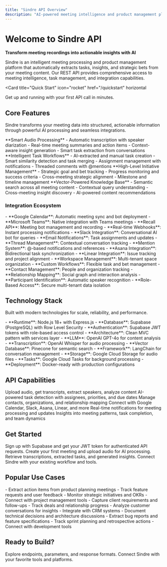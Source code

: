 ```yaml
---
title: "Sindre API Overview"
description: "AI-powered meeting intelligence and product management platform API"
---
```


# Welcome to Sindre API

**Transform meeting recordings into actionable insights with AI**

Sindre is an intelligent meeting processing and product management platform that automatically extracts tasks, insights, and strategic bets from your meeting content. Our REST API provides comprehensive access to meeting intelligence, task management, and integration capabilities.

<Card
  title="Quick Start"
  icon="rocket"
  href="/quickstart"
  horizontal
>
  Get up and running with your first API call in minutes.
</Card>

## Core Features

Sindre transforms your meeting data into structured, actionable information through powerful AI processing and seamless integrations.

<CardGroup cols={2}>
  <Card
    title="AI-Powered Meeting Intelligence"
    icon="brain"
    href="/api-reference/meetings"
  >
    **Smart Audio Processing**
    - Automatic transcription with speaker diarization
    - Real-time meeting summaries and action items
    - Context-aware insight generation
    - Smart task extraction from conversations
  </Card>
  <Card
    title="Task Management & Collaboration"
    icon="list-check"
    href="/api-reference/tasks"
  >
    **Intelligent Task Workflows**
    - AI-extracted and manual task creation
    - Smart similarity detection and task merging
    - Assignment management with notifications
    - Threaded comments with @mentions
  </Card>
  <Card
    title="Strategic Bet Tracking"
    icon="target"
    href="/api-reference/bets"
  >
    **High-Level Initiative Management**
    - Strategic goal and bet tracking
    - Progress monitoring and success criteria
    - Cross-meeting strategic alignment
    - Milestone and timeline management
  </Card>
  <Card
    title="Semantic Search & Discovery"
    icon="search"
    href="/api-reference/search"
  >
    **Vector-Powered Knowledge Base**
    - Semantic search across all meeting content
    - Contextual query understanding
    - Cross-meeting insight discovery
    - AI-powered content recommendations
  </Card>
</CardGroup>

### Integration Ecosystem

<AccordionGroup>
  <Accordion icon="calendar" title="Calendar & Meeting Platforms">
    - **Google Calendar**: Automatic meeting sync and bot deployment
    - **Microsoft Teams**: Native integration with Teams meetings
    - **Recall API**: Meeting bot management and recording
    - **Real-time Webhooks**: Instant processing notifications
  </Accordion>
  
  <Accordion icon="comments" title="Communication Tools">
    - **Slack Integration**: Conversational AI bot for queries
    - **Email Notifications**: Task assignments and updates
    - **Thread Management**: Contextual conversation tracking
    - **Mention System**: @-based notifications and references
  </Accordion>
  
  <Accordion icon="puzzle-piece" title="Project Management">
    - **Asana Integration**: Bidirectional task synchronization
    - **Linear Integration**: Issue tracking and project alignment
    - **Workspace Management**: Multi-tenant space organization
    - **Custom Workflows**: Flexible task and bet management
  </Accordion>
  
  <Accordion icon="users" title="People & Organization">
    - **Contact Management**: People and organization tracking
    - **Relationship Mapping**: Social graph and interaction analysis
    - **Participant Identification**: Automatic speaker recognition
    - **Role-Based Access**: Secure multi-tenant data isolation
  </Accordion>
</AccordionGroup>

## Technology Stack

Built with modern technologies for scale, reliability, and performance.

<AccordionGroup>
  <Accordion icon="server" title="Backend Architecture">
    - **Runtime**: Node.js 18+ with Express.js
    - **Database**: Supabase (PostgreSQL) with Row Level Security
    - **Authentication**: Supabase JWT tokens with role-based access control
    - **Architecture**: Clean MVC pattern with services layer
  </Accordion>
  <Accordion icon="brain" title="AI & Machine Learning">
    - **LLM**: OpenAI GPT-4o for content analysis
    - **Transcription**: OpenAI Whisper for audio processing  
    - **Vector Database**: Pinecone for semantic search
    - **Framework**: LangChain for conversation management
  </Accordion>
  <Accordion icon="cloud" title="Cloud Services">
    - **Storage**: Google Cloud Storage for audio files
    - **Tasks**: Google Cloud Tasks for background processing
    - **Deployment**: Docker-ready with production configurations
  </Accordion>
</AccordionGroup>

## API Capabilities

<CardGroup cols={3}>
  <Card
    title="Meeting Processing"
    icon="waveform-lines"
  >
    Upload audio, get transcripts, extract speakers, analyze content
  </Card>
  <Card
    title="Task Extraction"
    icon="clipboard-list"
  >
    AI-powered task detection with assignees, priorities, and due dates
  </Card>
  <Card
    title="People & Orgs"
    icon="users"
  >
    Manage contacts, organizations, and relationship mapping
  </Card>
  <Card
    title="Integrations"
    icon="plug"
  >
    Connect with Google Calendar, Slack, Asana, Linear, and more
  </Card>
  <Card
    title="Webhooks"
    icon="webhook"
  >
    Real-time notifications for meeting processing and updates
  </Card>
  <Card
    title="Analytics"
    icon="chart-line"
  >
    Insights into meeting patterns, task completion, and team dynamics
  </Card>
</CardGroup>

## Get Started

<Steps>
  <Step title="Authentication">
    Sign up with Supabase and get your JWT token for authenticated API requests.
  </Step>
  <Step title="First API Call">
    Create your first meeting and upload audio for AI processing.
  </Step>
  <Step title="Process Results">
    Retrieve transcriptions, extracted tasks, and generated insights.
  </Step>
  <Step title="Build Integration">
    Connect Sindre with your existing workflow and tools.
  </Step>
</Steps>

## Popular Use Cases

<Tabs>
  <Tab title="Product Teams">
    - Extract action items from product planning meetings
    - Track feature requests and user feedback
    - Monitor strategic initiatives and OKRs
    - Connect with project management tools
  </Tab>
  <Tab title="Sales Teams">
    - Capture client requirements and follow-ups
    - Track deals and relationship progress
    - Analyze customer conversations for insights
    - Integrate with CRM systems
  </Tab>
  <Tab title="Engineering Teams">
    - Document technical decisions and architecture discussions
    - Extract bug reports and feature specifications
    - Track sprint planning and retrospective actions
    - Connect with development tools
  </Tab>
</Tabs>

## Ready to Build?

<CardGroup cols={2}>
  <Card
    title="API Reference"
    icon="code"
    href="/api-reference/introduction"
  >
    Explore endpoints, parameters, and response formats.
  </Card>
  <Card
    title="Integration Guides"
    icon="puzzle-piece"
    href="/integrations/overview"
  >
    Connect Sindre with your favorite tools and platforms.
  </Card>
</CardGroup>
